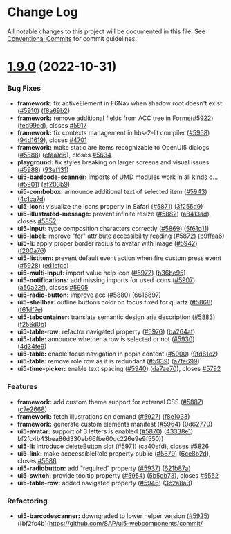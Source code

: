 
<Meta title="Docs/Changelog/1.9.0" />



# Change Log

All notable changes to this project will be documented in this file.
See [Conventional Commits](https://conventionalcommits.org) for commit guidelines.

# [1.9.0](https://github.com/SAP/ui5-webcomponents/compare/v1.8.0...v1.9.0) (2022-10-31)


### Bug Fixes

* **framework:** fix activeElement in F6Nav when shadow root doesn't exist ([#5910](https://github.com/SAP/ui5-webcomponents/issues/5910)) ([f8a69b2](https://github.com/SAP/ui5-webcomponents/commit/f8a69b23e350712b3ce723325633ea498b1527a6))
* **framework:** remove additional fields from ACC tree in Forms([#5922](https://github.com/SAP/ui5-webcomponents/issues/5922)) ([fed99ed](https://github.com/SAP/ui5-webcomponents/commit/fed99ed5a51730aa2fd4cf016f68a17b6f770154)), closes [#5917](https://github.com/SAP/ui5-webcomponents/issues/5917)
* **framework:** fix contexts management in hbs-2-lit compiler ([#5958](https://github.com/SAP/ui5-webcomponents/issues/5958)) ([94d1619](https://github.com/SAP/ui5-webcomponents/commit/94d16199ed7dc79b21d99a0637533e93af54c90a)), closes [#4701](https://github.com/SAP/ui5-webcomponents/issues/4701)
* **framework:** make static are items recognizable to OpenUI5 dialogs ([#5888](https://github.com/SAP/ui5-webcomponents/issues/5888)) ([efaa1d6](https://github.com/SAP/ui5-webcomponents/commit/efaa1d6e60f965ef0f8479adcd823e1bf5396992)), closes [#5634](https://github.com/SAP/ui5-webcomponents/issues/5634)
* **playground:** fix styles breaking on larger screens and visual issues ([#5988](https://github.com/SAP/ui5-webcomponents/issues/5988)) ([93ef131](https://github.com/SAP/ui5-webcomponents/commit/93ef1315a2ce9ca49b594e5de5b15f4709900e54))
* **ui5-bardcode-scanner:** imports of UMD modules work in all kinds o… ([#5901](https://github.com/SAP/ui5-webcomponents/issues/5901)) ([af203b9](https://github.com/SAP/ui5-webcomponents/commit/af203b94e1143bb01ecd596d5583c90da8f77eba))
* **ui5-combobox:** announce additional text of selected item ([#5943](https://github.com/SAP/ui5-webcomponents/issues/5943)) ([4c1ca7d](https://github.com/SAP/ui5-webcomponents/commit/4c1ca7db79b8c26b621d45bf4e3a788b24315cb3))
* **ui5-icon:** visualize the icons properly in Safari ([#5871](https://github.com/SAP/ui5-webcomponents/issues/5871)) ([3f255d9](https://github.com/SAP/ui5-webcomponents/commit/3f255d9410f1c583a58db5d6c2c4a7232c929995))
* **ui5-illustrated-message:** prevent infinite resize ([#5882](https://github.com/SAP/ui5-webcomponents/issues/5882)) ([a8413ad](https://github.com/SAP/ui5-webcomponents/commit/a8413adb6933202da4ff8695823ea840d1be07bb)), closes [#5852](https://github.com/SAP/ui5-webcomponents/issues/5852)
* **ui5-input:** type composition characters correctly ([#5869](https://github.com/SAP/ui5-webcomponents/issues/5869)) ([5f61d11](https://github.com/SAP/ui5-webcomponents/commit/5f61d1190e4d592ad69a256b8890840869d5cfb7))
* **ui5-label:** improve "for" attribute accessibility reading ([#5872](https://github.com/SAP/ui5-webcomponents/issues/5872)) ([b9ffaa6](https://github.com/SAP/ui5-webcomponents/commit/b9ffaa6f0353e9e8136019978299548021555643))
* **ui5-li:** apply proper border radius to avatar with image ([#5942](https://github.com/SAP/ui5-webcomponents/issues/5942)) ([f200a76](https://github.com/SAP/ui5-webcomponents/commit/f200a76ef667f867cdd4d323aba0d1e0eb00f53d))
* **ui5-listitem:** prevent default event action when fire custom press event ([#5928](https://github.com/SAP/ui5-webcomponents/issues/5928)) ([ed1efcc](https://github.com/SAP/ui5-webcomponents/commit/ed1efccc2190512dbafbaffd76f88471c0f3467e))
* **ui5-multi-input:** import value help icon ([#5972](https://github.com/SAP/ui5-webcomponents/issues/5972)) ([b36be95](https://github.com/SAP/ui5-webcomponents/commit/b36be95bf05036fb390039928f77885efb79f9ad))
* **ui5-notifications:** add missing imports for used icons ([#5907](https://github.com/SAP/ui5-webcomponents/issues/5907)) ([a50a22f](https://github.com/SAP/ui5-webcomponents/commit/a50a22fc1b6fd7a7d94acc90fbf82c8c37266f97)), closes [#5905](https://github.com/SAP/ui5-webcomponents/issues/5905)
* **ui5-radio-button:** improve acc ([#5880](https://github.com/SAP/ui5-webcomponents/issues/5880)) ([6616897](https://github.com/SAP/ui5-webcomponents/commit/66168972b54c6d20801be5ced4bb6ca04506ad75))
* **ui5-shellbar:** outline buttons color on focus fixed for quartz ([#5868](https://github.com/SAP/ui5-webcomponents/issues/5868)) ([f61df7e](https://github.com/SAP/ui5-webcomponents/commit/f61df7ec8d9e0530f69b1735388ab277b667fa94))
* **ui5-tabcontainer:** translate semantic design aria description ([#5883](https://github.com/SAP/ui5-webcomponents/issues/5883)) ([f256d0b](https://github.com/SAP/ui5-webcomponents/commit/f256d0b2f36d9a085e1e0b2843c3f10a63800fc2))
* **ui5-table-row:** refactor navigated property ([#5976](https://github.com/SAP/ui5-webcomponents/issues/5976)) ([ba264af](https://github.com/SAP/ui5-webcomponents/commit/ba264afb386f256ccaecd4a056acb95429fb58c3))
* **ui5-table:** announce whether a row is selected or not ([#5930](https://github.com/SAP/ui5-webcomponents/issues/5930)) ([4d34fe9](https://github.com/SAP/ui5-webcomponents/commit/4d34fe9eb9a343634774292b2eac7c12d5876b30))
* **ui5-table:** enable focus navigation in popin content ([#5900](https://github.com/SAP/ui5-webcomponents/issues/5900)) ([9fd81e2](https://github.com/SAP/ui5-webcomponents/commit/9fd81e2097e5099c04567961e9df97049fb8e6cc))
* **ui5-table:** remove role row as it is redundant ([#5939](https://github.com/SAP/ui5-webcomponents/issues/5939)) ([a7fe699](https://github.com/SAP/ui5-webcomponents/commit/a7fe6994505986245571a5d28f070e4990e3b4a2))
* **ui5-time-picker:** enable text spacing ([#5940](https://github.com/SAP/ui5-webcomponents/issues/5940)) ([da7ae70](https://github.com/SAP/ui5-webcomponents/commit/da7ae70b6a672d3dac3defa0387fe910bd9594f7)), closes [#5792](https://github.com/SAP/ui5-webcomponents/issues/5792)


### Features

* **framework:** add custom theme support for external CSS ([#5887](https://github.com/SAP/ui5-webcomponents/issues/5887)) ([c7e2668](https://github.com/SAP/ui5-webcomponents/commit/c7e2668cdab83eb32f90b4f6dc6249cda6fba674))
* **framework:** fetch illustrations on demand ([#5927](https://github.com/SAP/ui5-webcomponents/issues/5927)) ([f8e1033](https://github.com/SAP/ui5-webcomponents/commit/f8e1033643626261dcad8a38f65c325ba9aff99f))
* **framework:** generate custom elements manifest ([#5964](https://github.com/SAP/ui5-webcomponents/issues/5964)) ([0d62770](https://github.com/SAP/ui5-webcomponents/commit/0d62770cace54fd9aef73d9632dd06d8a83680e9))
* **ui5-avatar:** support of 3 letters is enabled ([#5870](https://github.com/SAP/ui5-webcomponents/issues/5870)) ([43338e1](https://github.com/SAP/ui5-webcomponents/commit/43338e1dba3053f4af273de78e86f5c36b7aa2a3))
bf2fc4b43bea86d330eb66fbe60dc226e9e9f550))
* **ui5-li:** introduce deleteButton slot ([#5971](https://github.com/SAP/ui5-webcomponents/issues/5971)) ([ca40efd](https://github.com/SAP/ui5-webcomponents/commit/ca40efdd1465903a2dc0d50f31f5213a34dbe7a1)), closes [#5826](https://github.com/SAP/ui5-webcomponents/issues/5826)
* **ui5-link:** make acceessibleRole property public ([#5879](https://github.com/SAP/ui5-webcomponents/issues/5879)) ([6ce8b2d](https://github.com/SAP/ui5-webcomponents/commit/6ce8b2dee9cbf0ccbe2d310a241f02c173d85cd9)), closes [#5686](https://github.com/SAP/ui5-webcomponents/issues/5686)
* **ui5-radiobutton:** add "required" property ([#5937](https://github.com/SAP/ui5-webcomponents/issues/5937)) ([621b87a](https://github.com/SAP/ui5-webcomponents/commit/621b87a4f62a41ee603255b2982efb6d34782da3))
* **ui5-switch:** provide tooltip property ([#5954](https://github.com/SAP/ui5-webcomponents/issues/5954)) ([5b5db73](https://github.com/SAP/ui5-webcomponents/commit/5b5db734e1e3ff475867b5e8d243b146163ee14e)), closes [#5552](https://github.com/SAP/ui5-webcomponents/issues/5552)
* **ui5-table-row:** added navigated property ([#5946](https://github.com/SAP/ui5-webcomponents/issues/5946)) ([3c2a8a3](https://github.com/SAP/ui5-webcomponents/commit/3c2a8a3079f7d5598c281b294e184ae960db7470))

### Refactoring
* **ui5-barcodescanner:** downgraded to lower helper version ([#5925](https://github.com/SAP/ui5-webcomponents/issues/5925)) ([bf2fc4b](https://github.com/SAP/ui5-webcomponents/commit/
<Footer />